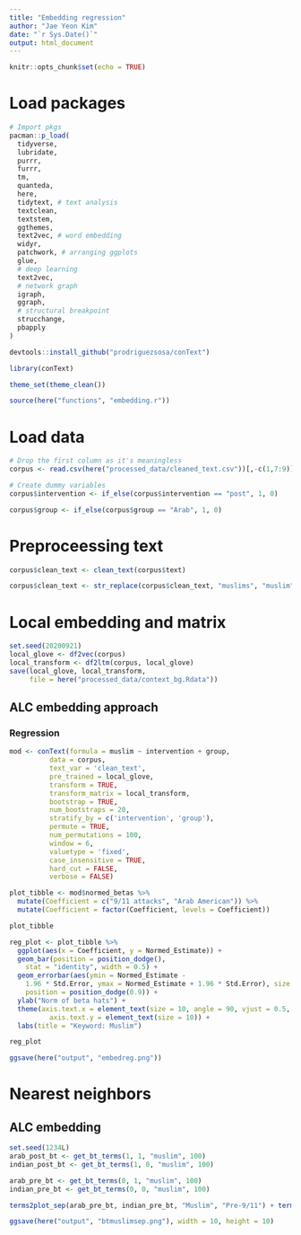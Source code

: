 ```yaml
---
title: "Embedding regression"
author: "Jae Yeon Kim"
date: "`r Sys.Date()`"
output: html_document
---
```


```r
knitr::opts_chunk$set(echo = TRUE)
```

# Load packages 

```r

# Import pkgs
pacman::p_load(
  tidyverse,
  lubridate, 
  purrr,
  furrr,
  tm,
  quanteda, 
  here,
  tidytext, # text analysis 
  textclean,
  textstem, 
  ggthemes,
  text2vec, # word embedding 
  widyr,
  patchwork, # arranging ggplots
  glue,
  # deep learning 
  text2vec,
  # network graph
  igraph,
  ggraph,
  # structural breakpoint
  strucchange,
  pbapply
)

devtools::install_github("prodriguezsosa/conText")

library(conText)

theme_set(theme_clean())

source(here("functions", "embedding.r"))
```

# Load data 

```r
# Drop the first column as it's meaningless 
corpus <- read.csv(here("processed_data/cleaned_text.csv"))[,-c(1,7:9)] 

# Create dummy variables 
corpus$intervention <- if_else(corpus$intervention == "post", 1, 0)

corpus$group <- if_else(corpus$group == "Arab", 1, 0)
```

# Preproceessing text 

```r
corpus$clean_text <- clean_text(corpus$text)

corpus$clean_text <- str_replace(corpus$clean_text, "muslims", "muslim")
```

# Local embedding and matrix 

```r
set.seed(20200921)
local_glove <- df2vec(corpus)
local_transform <- df2ltm(corpus, local_glove)
save(local_glove, local_transform, 
     file = here("processed_data/context_bg.Rdata"))
```

## ALC embedding approach 

### Regression 

```r
mod <- conText(formula = muslim ~ intervention + group, 
          data = corpus, 
          text_var = 'clean_text', 
          pre_trained = local_glove,
          transform = TRUE, 
          transform_matrix = local_transform, 
          bootstrap = TRUE, 
          num_bootstraps = 20, 
          stratify_by = c('intervention', 'group'),
          permute = TRUE, 
          num_permutations = 100, 
          window = 6, 
          valuetype = 'fixed', 
          case_insensitive = TRUE, 
          hard_cut = FALSE, 
          verbose = FALSE)

plot_tibble <- mod$normed_betas %>% 
  mutate(Coefficient = c("9/11 attacks", "Arab American")) %>% 
  mutate(Coefficient = factor(Coefficient, levels = Coefficient))

plot_tibble
```

```r
reg_plot <- plot_tibble %>%
  ggplot(aes(x = Coefficient, y = Normed_Estimate)) + 
  geom_bar(position = position_dodge(), 
    stat = "identity", width = 0.5) + 
  geom_errorbar(aes(ymin = Normed_Estimate - 
    1.96 * Std.Error, ymax = Normed_Estimate + 1.96 * Std.Error), size = 0.75, width = 0.15, 
    position = position_dodge(0.9)) + 
  ylab("Norm of beta hats") + 
  theme(axis.text.x = element_text(size = 10, angle = 90, vjust = 0.5, hjust = 1),
          axis.text.y = element_text(size = 10)) +
  labs(title = "Keyword: Muslim")

reg_plot

ggsave(here("output", "embedreg.png"))
```

# Nearest neighbors 

## ALC embedding 

```r
set.seed(1234L)
arab_post_bt <- get_bt_terms(1, 1, "muslim", 100)
indian_post_bt <- get_bt_terms(1, 0, "muslim", 100)

arab_pre_bt <- get_bt_terms(0, 1, "muslim", 100)
indian_pre_bt <- get_bt_terms(0, 0, "muslim", 100)
```

```r
terms2plot_sep(arab_pre_bt, indian_pre_bt, "Muslim", "Pre-9/11") + terms2plot_sep(arab_post_bt, indian_post_bt, "Muslim", "Post-9/11")

ggsave(here("output", "btmuslimsep.png"), width = 10, height = 10)
```